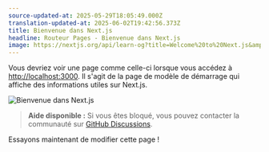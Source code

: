 ```yaml
---
source-updated-at: 2025-05-29T18:05:49.000Z
translation-updated-at: 2025-06-02T19:42:56.373Z
title: Bienvenue dans Next.js
headline: Routeur Pages - Bienvenue dans Next.js
image: https://nextjs.org/api/learn-og?title=Welcome%20to%20Next.js&amp;chapter=2
---
```


Vous devriez voir une page comme celle-ci lorsque vous accédez à [http://localhost:3000](http://localhost:3000). Il s'agit de la page de modèle de démarrage qui affiche des informations utiles sur Next.js.

![Bienvenue dans Next.js](https://h8DxKfmAPhn8O0p3.public.blob.vercel-storage.com/learn/pages-router/create-nextjs-app/welcome-to-nextjs.png)

> **Aide disponible :** Si vous êtes bloqué, vous pouvez contacter la communauté sur [GitHub Discussions](https://github.com/vercel/next.js/discussions).

Essayons maintenant de modifier cette page !